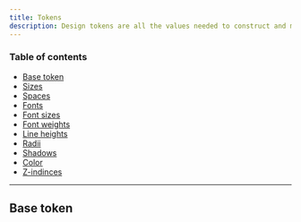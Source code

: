 ```yaml
---
title: Tokens
description: Design tokens are all the values needed to construct and maintain a design system —spacing, color, typography, object styles, animation, etc. — represented as data.These can represent anything defined by design color as an RGB value, an opacity as a number, animation ease as Bezier coordinates. They're used in place of hard-coded values to ensure flexibility and unity across all product experiences. In addition, this allows for better-shared control between designers and engineers.
---
```


### Table of contents

- [Base token](/foundations/tokens#Base_token)
- [Sizes](/foundations/tokens#Sizes)
- [Spaces](/foundations/tokens#Spaces)
- [Fonts](/foundations/tokens#Fonts)
- [Font sizes](/foundations/tokens#Font_sizes)
- [Font weights](/foundations/tokens#Font_weights)
- [Line heights](/foundations/tokens#Line_heights)
- [Radii](/foundations/tokens#Radii)
- [Shadows](/foundations/tokens#Shadows)
- [Color](/foundations/tokens#Color)
- [Z-indinces](/foundations/tokens#Z-indinces)

---

## Base token
